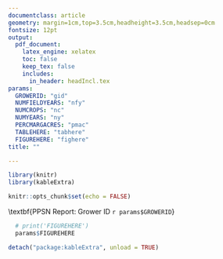 ```yaml
---
documentclass: article
geometry: margin=1cm,top=3.5cm,headheight=3.5cm,headsep=0cm
fontsize: 12pt
output: 
  pdf_document: 
    latex_engine: xelatex
    toc: false
    keep_tex: false
    includes:
      in_header: headIncl.tex
params:
  GROWERID: "gid"
  NUMFIELDYEARS: "nfy" 
  NUMCROPS: "nc"
  NUMYEARS: "ny"
  PERCMARGACRES: "pmac"
  TABLEHERE: "tabhere"
  FIGUREHERE: "fighere"
title: ""

---
```


```r
library(knitr)
library(kableExtra)

knitr::opts_chunk$set(echo = FALSE)

```


<!-- Need to add a banner here, and possibly some logos. Some possible links that might help: -->
<!-- https://tex.stackexchange.com/questions/297240/adding-an-image-to-a-header-in-latex -->
<!-- https://bookdown.org/yihui/rmarkdown-cookbook/latex-logo.html -->
<!-- https://tex.stackexchange.com/questions/276358/text-on-background-image-footer-and-header/276453 -->
<!-- https://tex.stackexchange.com/questions/411212/set-header-background-and-text-color-using-fancyhdr -->

<!-- Eventual goals: -->
<!-- https://rfortherestofus.com/2021/11/multicolumn/ -->

<!-- Begin multiple columns. For columns of different widths, might need vwcol or flowfram: https://tex.stackexchange.com/questions/89721/different-column-widths-using-multicol -->

<!-- \begin{center} -->
<!--   \makebox[\textwidth]{\includegraphics[width=\paperwidth]{PPSNnewsletter_Jul4.pdf}} -->
<!-- \end{center} -->
<!-- \noindent -->
<!-- \includegraphics[width=\paperwidth]{./PPSNnewsletter_Jul4.pdf} -->
\includepdf[pages=-]{PPSNnewsletter_Jul11.pdf}
\pagebreak

\begin{tikzpicture}[remember picture,overlay]
<!-- Upper teal banner -->
 	\fill[ppsnTeal] (current page.north west) rectangle ([yshift=0cm] current page text area.north  -| current page.east);
<!-- Lower teal banner -->
 	\fill[ppsnTeal] (current page.south west) rectangle ([yshift=0.9cm] current page text area.south -| current page.east);
<!-- PPSN logo -->
 	\node[anchor=north west,rectangle,,yshift=-0.5cm,xshift=0.5cm] at (current page.north west){\includegraphics[height=2.3cm]{ppsnLogo.png}};
<!-- Upper text -->
 	\node[draw=black,minimum height = 2.3cm,minimum width=8cm,anchor=north east,font=\color{white}\LARGE\linespread{1}\selectfont, fill=ppsnBlue,rectangle,yshift=-0.5cm,xshift=-0.5cm,align=right] at (current page.north east){
  Grower Edition:\\ Summer 2023 Update
 	}
 	;
<!-- USask logo -->
 	\node[anchor=south west,rectangle,xshift=0.5cm,yshift=0.25cm] at (current page.south west){\includegraphics[height=1.05cm]{uSaskLogo.png}};
<!-- UCalgary logo -->
 	\node[anchor=south east,rectangle,xshift=-0.6cm,yshift=0.25cm] at (current page.south east){\includegraphics[height=1.1cm]{uCalgaryLogo.png}};
 \end{tikzpicture}
 
<!-- \fancyhead[R]{ -->
<!--   \begin{tcolorbox}[colback=ppsnBlue,halign=right,width=8cm] -->
<!--   \LARGE -->
<!--   \color{white} -->
<!--   Grower Edition:\\Summer 2023 Update -->
<!--   \end{tcolorbox} -->
<!-- } -->


\color{ppsnBlue}
\setstretch{0.9}	
\LARGE
\textbf{PPSN Report: Grower ID `r params$GROWERID`}

\normalsize
\setstretch{1}
\color{black}

\begin{multicols}{2}

Thank you for your contribution to this project! This page has been prepared exclusively for you and has not been shared publicly.

You supplied the project with:
\begin{itemize}
  \item `r params$NUMFIELDYEARS` field years of data
  \item `r params$NUMCROPS` different crop types
  \item `r params$NUMYEARS` years of data
\end{itemize}

Quick Facts about your data:
\begin{itemize}
  \item In 2022 `r params$PERCMARGACRES`\% of total acres were marginal (less than \$0 profit/acre)
\end{itemize}

\columnbreak

\vspace*{0.5cm}

\begin{centering}

\textbf{Average yield for each crop type (bushels/acre)}

```r

smallCols <- which(nchar(colnames(params$TABLEHERE))>9)
if(length(smallCols)==0) smallCols <- 0

params$TABLEHERE %>% 
  kable(format = 'latex') %>% 
  column_spec(column=smallCols,width='1.2cm')

```

\textbf{Do these numbers look accurate? Let us know}

\end{centering}


\end{multicols}

```r
  
  # print('FIGUREHERE')
  params$FIGUREHERE

```

\begin{tcolorbox}[colback=ppsnBlue,arc=0mm,halign=flush center,frame empty]
  \color{white}
  \large
  Thank you again for your support. We look forward to connecting with you when data collection resumes in the fall. Have a great summer!
\end{tcolorbox}


```r
detach("package:kableExtra", unload = TRUE)
```
